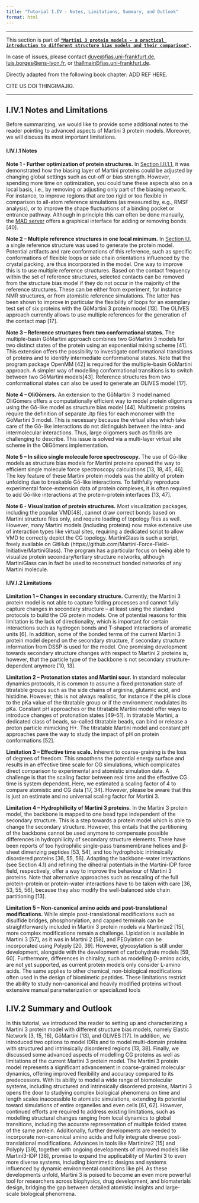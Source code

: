 ```yaml
---
title: "Tutorial I.IV - Notes, Limitations, Summary, and Outlook"
format: html
---
```


<hr>

This section is part of [**`"Martini 3 protein models - a practical introduction to different structure bias models and their comparison"`**](index.qmd)**`.`**

In case of issues, please contact [duve\@fias.uni-frankfurt.de](mailto:%20duve@fias.uni-frankfurt.de), [luis.borges\@ens-lyon.fr](mailto:%20luis.borges@ens-lyon.fr), or [thallmair\@fias.uni-frankfurt.de](mailto:%20thallmair@fias.uni-frankfurt.de).

Directly adapted from the following book chapter: ADD REF HERE.

CITE US DOI THINGIMAJIG.

<hr>

## I.IV.1 Notes and Limitations

Before summarizing, we would like to provide some additional notes to the reader pointing to advanced aspects of Martini 3 protein models. Moreover, we will discuss its most important limitations.

#### I.IV.I.1 Notes

**Note 1 - Further optimization of protein structures.**  In [Section I.II.1.1](Tut2.qmd), it was demonstrated how the biasing layer of Martini proteins could be adjusted by changing global settings such as cut-off or bias strength. However, spending more time on optimization, you could tune these aspects also on a local basis, i.e., by removing or adjusting only part of the biasing network. For instance, to improve regions that are too rigid or too flexible in comparison to all-atom reference simulations (as measured by, e.g., RMSF analysis), or to improve the shape fluctuations of a binding pocket or entrance pathway. Although in principle this can often be done manually, the [MAD server](https://mad.ens-lyon.fr/) offers a graphical interface for adding or removing bonds [40].

**Note 2 – Multiple reference structures in one local minimum.**  In [Section I.I](Tut1.qmd), a single reference structure was used to generate the protein model. Potential artifacts and rare conformations of this reference, such as specific conformations of flexible loops or side chain orientations influenced by the crystal packing, are thus incorporated in the model. One way to improve this is to use multiple reference structures. Based on the contact frequency within the set of reference structures, selected contacts can be removed from the structure bias model if they do not occur in the majority of the reference structures. These can be either from experiment, for instance NMR structures, or from atomistic reference simulations. The latter has been shown to improve in particular the flexibility of loops for an exemplary test set of six proteins with the GōMartini 3 protein model [13]. The OLIVES approach currently allows to use multiple references for the generation of the contact map [17].

**Note 3 – Reference structures from two conformational states.**  The multiple-basin GōMartini approach combines two GōMartini 3 models for two distinct states of the protein using an exponential mixing scheme [41]. This extension offers the possibility to investigate conformational transitions of proteins and to identify intermediate conformational states. Note that the program package OpenMM [42] is required for the multiple-basin GōMartini approach. A simpler way of modelling conformational transitions is to switch between two GōMartini models[43]. Reference structures from two conformational states can also be used to generate an OLIVES model [17].

**Note 4 – OliGōmers.**  An extension to the GōMartini 3 model named OliGōmers offers a computationally efficient way to model protein oligomers using the Gō-like model as structure bias model [44]. Multimeric proteins require the definition of separate .itp files for each monomer with the GōMartini 3 model. This is necessary because the virtual sites which take care of the Gō-like interactions do not distinguish between the intra- and intermolecular interactions. Thus, large oligomers such as fibrils are challenging to describe. This issue is solved via a multi-layer virtual site scheme in the OliGōmers implementation.

**Note 5 – In silico single molecule force spectroscopy.**  The use of Gō-like models as structure bias models for Martini proteins opened the way to efficient single molecule force spectroscopy calculations [13, 18, 45, 46]. The key feature of these Martini protein models was the ability of protein unfolding due to breakable Gō-like interactions. To faithfully reproduce experimental force-extension data of protein complexes, it is often required to add Gō-like interactions at the protein-protein interfaces [13, 47].

**Note 6 - Visualization of protein structures.**  Most visualization packages, including the popular VMD[48], cannot draw correct bonds based on Martini structure files only, and require loading of topology files as well. However, many Martini models (including proteins) now make extensive use of interaction types like virtual sites, requiring a dedicated script to allow VMD to correctly depict the CG topology. MartiniGlass is such a script, freely available on GitHub (https://github.com/Martini-Force-Field-Initiative/MartiniGlass).  The program has a particular focus on being able to visualize protein secondary/tertiary structure networks, although MartiniGlass can in fact be used to reconstruct bonded networks of any Martini molecule.

#### I.IV.I.2 Limitations

**Limitation 1 – Changes in secondary structure.**  Currently, the Martini 3 protein model is not able to capture folding processes and cannot fully capture changes in secondary structure – at least using the standard protocols to build the CG protein models. One of potential reasons for this limitation is the lack of directionality, which is important for certain interactions such as hydrogen bonds and T-shaped interactions of aromatic units [6]. In addition, some of the bonded terms of the current Martini 3 protein model depend on the secondary structure, if secondary structure information from DSSP is used for the model. One promising development towards secondary structure changes with respect to Martini 2 proteins is, however, that the particle type of the backbone is not secondary structure-dependent anymore [10, 13].

**Limitation 2 – Protonation states and Martini sour.**  In standard molecular dynamics protocols, it is common to assume a fixed protonation state of titratable groups such as the side chains of arginine, glutamic acid, and histidine. However, this is not always realistic, for instance if the pH is close to the pKa value of the titratable group or if the environment modulates its pKa. Constant pH approaches or the titratable Martini model offer ways to introduce changes of protonation states [49–51]. In titratable Martini, a dedicated class of beads, so-called titratable beads, can bind or release a proton particle mimicking H+. The titratable Martini model and constant pH approaches pave the way to study the impact of pH on protein conformations [52].

**Limitation 3 – Effective time scale.**  Inherent to coarse-graining is the loss of degrees of freedom. This smoothens the potential energy surface and results in an effective time scale for CG simulations, which complicates direct comparison to experimental and atomistic simulation data. A challenge is that the scaling factor between real time and the effective CG time is system dependent. Here, we estimated a scaling factor of 4 to compare atomistic and CG data [17, 34]. However, please be aware that this is just an estimate and no universal scaling factor for Martini 3.

**Limitation 4 – Hydrophilicity of Martini 3 proteins.**  In the Martini 3 protein model, the backbone is mapped to one bead type independent of the secondary structure. This is a step towards a protein model which is able to change the secondary structure. However, this entails that the partitioning of the backbone cannot be used anymore to compensate possible differences in hydrophilicity of secondary structure elements. There have been reports of too hydrophilic single-pass transmembrane helices and β-sheet dimerizing peptides [53, 54], and too hydrophobic intrinsically disordered proteins [36, 55, 56]. Adapting the backbone-water interactions (see Section 4.1) and refining the dihedral potentials in the Martini-IDP force field, respectively, offer a way to improve the behaviour of Martini 3 proteins. Note that alternative approaches such as rescaling of the full protein-protein or protein-water interactions have to be taken with care [36, 53, 55, 56], because they also modify the well-balanced side chain partitioning [13].

**Limitation 5 – Non-canonical amino acids and post-translational modifications.**  While simple post-translational modifications such as disulfide bridges, phosphorylation, and capped terminals can be straightforwardly included in Martini 3 protein models via Martinize2 [15], more complex modifications remain a challenge. Lipidation is available in Martini 3 [57], as it was in Martini 2 [58], and PEGylation can be incorporated using Polyply [20, 39]. However, glycosylation is still under development, alongside with the development of carbohydrate models [59, 60]. Furthermore, differences in chirality, such as modelling D-amino acids, are not yet supported, as current protein models only consider L-amino acids. The same applies to other chemical, non-biological modifications often used in the design of biomimetic peptides. These limitations restrict the ability to study non-canonical and heavily modified proteins without extensive manual parameterization or specialized tools


## I.IV.2 Summary and Outlook

In this tutorial, we introduced the reader to setting up and characterizing a Martini 3 protein model with different structure bias models, namely Elastic Network [3, 15, 16], GōMartini [13], and OLIVES [17]. In addition, we introduced two options to model IDRs and to model multi-domain proteins with structured and intrinsically disordered regions [13, 38]. Finally, we discussed some advanced aspects of modelling CG proteins as well as limitations of the current Martini 3 protein model.
The Martini 3 protein model represents a significant advancement in coarse-grained molecular dynamics, offering improved flexibility and accuracy compared to its predecessors. With its ability to model a wide range of biomolecular systems, including structured and intrinsically disordered proteins, Martini 3 opens the door to studying complex biological phenomena on time and length scales inaccessible to atomistic simulations, extending its potential toward simulations of entire organelles and even cells [61, 62].  However, continued efforts are required to address existing limitations, such as modelling structural changes ranging from local dynamics to global transitions, including the accurate representation of multiple folded states of the same protein. Additionally, further developments are needed to incorporate non-canonical amino acids and fully integrate diverse post-translational modifications. Advances in tools like Martinize2 [15] and Polyply [39], together with ongoing developments of improved models like Martini3-IDP [38], promise to expand the applicability of Martini 3 to even more diverse systems, including biomimetic designs and systems influenced by dynamic environmental conditions like pH. As these developments unfold, Martini 3 is poised to become an even more powerful tool for researchers across biophysics, drug development, and biomaterials design, bridging the gap between detailed atomistic insights and large-scale biological phenomena.
